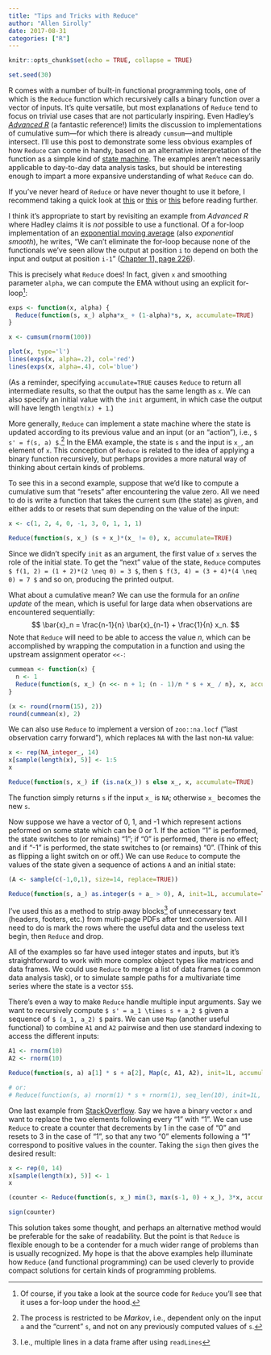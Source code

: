 ```yaml
---
title: "Tips and Tricks with Reduce"
author: "Allen Sirolly"
date: 2017-08-31
categories: ["R"]
---
```


```r
knitr::opts_chunk$set(echo = TRUE, collapse = TRUE)
```

```r
set.seed(30)
```

R comes with a number of built-in functional programming tools, one of which is the `Reduce` function which recursively calls a binary function over a vector of inputs. It's quite versatile, but most explanations of `Reduce` tend to focus on trivial use cases that are not particularly inspiring. Even Hadley's [_Advanced R_](http://adv-r.had.co.nz/) (a fantastic reference!) limits the discussion to implementations of cumulative sum---for which there is already `cumsum`---and multiple intersect. I'll use this post to demonstrate some less obvious examples of how `Reduce` can come in handy, based on an alternative interpretation of the function as a simple kind of [state machine](https://ocw.mit.edu/courses/electrical-engineering-and-computer-science/6-01sc-introduction-to-electrical-engineering-and-computer-science-i-spring-2011/unit-1-software-engineering/state-machines/MIT6_01SCS11_chap04.pdf). The examples aren't necessarily applicable to day-to-day data analysis tasks, but should be interesting enough to impart a more expansive understanding of what `Reduce` can do.

If you've never heard of `Reduce` or have never thought to use it before, I recommend taking a quick look at [this](http://adv-r.had.co.nz/Functionals.html#functionals-not) or [this](http://www.brodrigues.co/fput/fprog.html#reduce) or [this](https://stackoverflow.com/questions/28545688/understand-the-reduce-function) before reading further.

I think it's appropriate to start by revisiting an example from _Advanced R_ where Hadley claims it is _not_ possible to use a functional. Of a for-loop implementation of an [exponential moving average](https://en.wikipedia.org/wiki/Moving_average#Exponential_moving_average) (also _exponential smooth_), he writes, "We can't eliminate the for-loop because none of the functionals we've seen allow the output at position `i` to depend on both the input and output at position `i-1`" ([Chapter 11, page 226](http://adv-r.had.co.nz/Functionals.html#functionals-not)).

This is precisely what `Reduce` does! In fact, given `x` and smoothing parameter `alpha`, we can compute the EMA without using an explicit for-loop^[Of course, if you take a look at the source code for `Reduce` you'll see that it uses a for-loop under the hood.]:

```r
exps <- function(x, alpha) {
  Reduce(function(s, x_) alpha*x_ + (1-alpha)*s, x, accumulate=TRUE)
}

x <- cumsum(rnorm(100))

plot(x, type='l')
lines(exps(x, alpha=.2), col='red')
lines(exps(x, alpha=.4), col='blue')
```

(As a reminder, specifying `accumulate=TRUE` causes `Reduce` to return all intermediate results, so that the output has the same length as `x`. We can also specify an initial value with the `init` argument, in which case the output will have length `length(x) + 1`.)


More generally, `Reduce` can implement a state machine where the state is updated according to its previous value and an input (or an "action"), i.e., `$ s' = f(s, a) $`.^[The process is restricted to be _Markov_, i.e., dependent only on the input `a` and the "current" `s`, and not on any previously computed values of `s`.] In the EMA example, the state is `s` and the input is `x_`, an element of `x`. This conception of `Reduce` is related to the idea of applying a binary function recursively, but perhaps provides a more natural way of thinking about certain kinds of problems.

To see this in a second example, suppose that we'd like to compute a cumulative sum that "resets" after encountering the value zero. All we need to do is write a function that takes the current sum (the state) as given, and either adds to or resets that sum depending on the value of the input:
```r
x <- c(1, 2, 4, 0, -1, 3, 0, 1, 1, 1)

Reduce(function(s, x_) (s + x_)*(x_ != 0), x, accumulate=TRUE)
```
Since we didn't specify `init` as an argument, the first value of `x` serves the role of the initial state. To get the "next" value of the state, `Reduce` computes `$ f(1, 2) = (1 + 2)*(2 \neq 0) = 3 $`, then `$ f(3, 4) = (3 + 4)*(4 \neq 0) = 7 $` and so on, producing the printed output.

What about a cumulative mean? We can use the formula for an _online update_ of the mean, which is useful for large data when observations are encountered sequentially:
$$
\bar{x}_n = \frac{n-1}{n} \bar{x}_{n-1} + \frac{1}{n} x_n.
$$
Note that `Reduce` will need to be able to access the value $n$, which can be accomplished by wrapping the computation in a function and using the upstream assignment operator `<<-`:
```r
cummean <- function(x) {
  n <- 1
  Reduce(function(s, x_) {n <<- n + 1; (n - 1)/n * s + x_ / n}, x, accumulate=TRUE)
}

(x <- round(rnorm(15), 2))
round(cummean(x), 2)
```

We can also use `Reduce` to implement a version of `zoo::na.locf` ("last observation carry forward"), which replaces `NA` with the last non-`NA` value:

```r
x <- rep(NA_integer_, 14)
x[sample(length(x), 5)] <- 1:5
x

Reduce(function(s, x_) if (is.na(x_)) s else x_, x, accumulate=TRUE)
```

The function simply returns `s` if the input `x_` is `NA`; otherwise `x_` becomes the new `s`.

Now suppose we have a vector of 0, 1, and -1 which represent actions peformed on some state which can be 0 or 1. If the action "1" is performed, the state switches to (or remains) "1"; if "0" is performed, there is no effect; and if "-1" is performed, the state switches to (or remains) "0". (Think of this as flipping a light switch on or off.) We can use `Reduce` to compute the values of the state given a sequence of actions `A` and an initial state:

```r
(A <- sample(c(-1,0,1), size=14, replace=TRUE))

Reduce(function(s, a_) as.integer(s + a_ > 0), A, init=1L, accumulate=TRUE)
```

I've used this as a method to strip away blocks^[I.e., multiple lines in a data frame after using `readLines`] of unnecessary text (headers, footers, etc.) from multi-page PDFs after text conversion. All I need to do is mark the rows where the useful data and the useless text begin, then `Reduce` and drop.

All of the examples so far have used integer states and inputs, but it's straightforward to work with more complex object types like matrices and data frames. We could use `Reduce` to merge a list of data frames (a common data analysis task), or to simulate sample paths for a multivariate time series where the state is a vector `$S$`.

There's even a way to make `Reduce` handle multiple input arguments. Say we want to recursively compute `$ s' = a_1 \times s + a_2 $` given a sequence of `$ (a_1, a_2) $` pairs. We can use `Map` (another useful functional) to combine `A1` and `A2` pairwise and then use standard indexing to access the different inputs:
```r
A1 <- rnorm(10)
A2 <- rnorm(10)

Reduce(function(s, a) a[1] * s + a[2], Map(c, A1, A2), init=1L, accumulate=TRUE)

# or:
# Reduce(function(s, a) rnorm(1) * s + rnorm(1), seq_len(10), init=1L, accumulate=TRUE)
```

One last example from [StackOverflow](https://stackoverflow.com/questions/41073261/). Say we have a binary vector `x` and want to replace the two elements following every "1" with "1". We can use `Reduce` to create a counter that decrements by 1 in the case of "0" and resets to 3 in the case of "1", so that any two "0" elements following a "1" correspond to positive values in the counter. Taking the `sign` then gives the desired result:
```r
x <- rep(0, 14)
x[sample(length(x), 5)] <- 1
x

(counter <- Reduce(function(s, x_) min(3, max(s-1, 0) + x_), 3*x, accumulate=TRUE))

sign(counter)
```

This solution takes some thought, and perhaps an alternative method would be preferable for the sake of readability. But the point is that `Reduce` is flexible enough to be a contender for a much wider range of problems than is usually recognized. My hope is that the above examples help illuminate how `Reduce` (and functional programming) can be used cleverly to provide compact solutions for certain kinds of programming problems.
